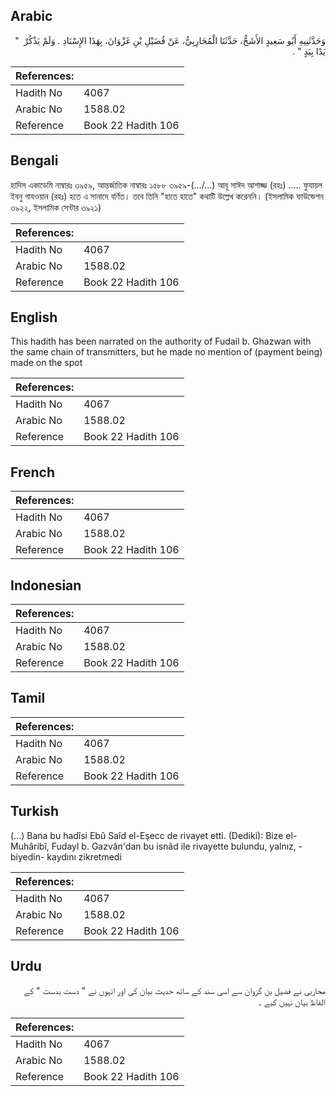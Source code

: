 ## Arabic


<div dir="rtl" lang="ar" style={{fontSize:'larger',backgroundColor:'#f8f9fa',padding:20}}>
وَحَدَّثَنِيهِ أَبُو سَعِيدٍ الأَشَجُّ، حَدَّثَنَا الْمُحَارِبِيُّ، عَنْ فُضَيْلِ بْنِ غَزْوَانَ، بِهَذَا الإِسْنَادِ ‏.‏ وَلَمْ يَذْكُرْ ‏ "‏ يَدًا بِيَدٍ ‏"‏ ‏.‏
</div>
<div style={{backgroundColor:'#f8f9fa',padding:20, marginBottom: 10}}><table> <thead> <tr> <th>References:</th> <th></th> </tr> </thead> <tbody><tr><td>Hadith No</td><td>4067</td></tr><tr><td>Arabic No</td><td>1588.02</td></tr><tr><td>Reference</td><td>Book 22 Hadith 106</td></tr></tbody></table></div>

## Bengali


<div dir="ltr" lang="bn" style={{fontSize:'larger',backgroundColor:'#f8f9fa',padding:20}}>
হাদিস একাডেমি নাম্বারঃ ৩৯৫৯, আন্তর্জাতিক নাম্বারঃ ১৫৮৮ ৩৯৫৯-(.../...) আবূ সাঈদ আশাজ্জ (রহঃ) ..... ফুযায়ল ইবনু গাযওয়ান (রহঃ) হতে এ সানাদে বর্ণিত। তবে তিনি "হাতে হাতে" কথাটি উল্লেখ করেননি। (ইসলামিক ফাউন্ডেশন ৩৯২২, ইসলামিক সেন্টার ৩৯২১)
</div>
<div style={{backgroundColor:'#f8f9fa',padding:20, marginBottom: 10}}><table> <thead> <tr> <th>References:</th> <th></th> </tr> </thead> <tbody><tr><td>Hadith No</td><td>4067</td></tr><tr><td>Arabic No</td><td>1588.02</td></tr><tr><td>Reference</td><td>Book 22 Hadith 106</td></tr></tbody></table></div>

## English


<div dir="ltr" lang="en" style={{fontSize:'larger',backgroundColor:'#f8f9fa',padding:20}}>
This hadith has been narrated on the authority of Fudail b. Ghazwan with the same chain of transmitters, but he made no mention of (payment being) made on the spot
</div>
<div style={{backgroundColor:'#f8f9fa',padding:20, marginBottom: 10}}><table> <thead> <tr> <th>References:</th> <th></th> </tr> </thead> <tbody><tr><td>Hadith No</td><td>4067</td></tr><tr><td>Arabic No</td><td>1588.02</td></tr><tr><td>Reference</td><td>Book 22 Hadith 106</td></tr></tbody></table></div>

## French


<div dir="ltr" lang="fr" style={{fontSize:'larger',backgroundColor:'#f8f9fa',padding:20}}>

</div>
<div style={{backgroundColor:'#f8f9fa',padding:20, marginBottom: 10}}><table> <thead> <tr> <th>References:</th> <th></th> </tr> </thead> <tbody><tr><td>Hadith No</td><td>4067</td></tr><tr><td>Arabic No</td><td>1588.02</td></tr><tr><td>Reference</td><td>Book 22 Hadith 106</td></tr></tbody></table></div>

## Indonesian


<div dir="ltr" lang="id" style={{fontSize:'larger',backgroundColor:'#f8f9fa',padding:20}}>

</div>
<div style={{backgroundColor:'#f8f9fa',padding:20, marginBottom: 10}}><table> <thead> <tr> <th>References:</th> <th></th> </tr> </thead> <tbody><tr><td>Hadith No</td><td>4067</td></tr><tr><td>Arabic No</td><td>1588.02</td></tr><tr><td>Reference</td><td>Book 22 Hadith 106</td></tr></tbody></table></div>

## Tamil


<div dir="ltr" lang="ta" style={{fontSize:'larger',backgroundColor:'#f8f9fa',padding:20}}>

</div>
<div style={{backgroundColor:'#f8f9fa',padding:20, marginBottom: 10}}><table> <thead> <tr> <th>References:</th> <th></th> </tr> </thead> <tbody><tr><td>Hadith No</td><td>4067</td></tr><tr><td>Arabic No</td><td>1588.02</td></tr><tr><td>Reference</td><td>Book 22 Hadith 106</td></tr></tbody></table></div>

## Turkish


<div dir="ltr" lang="tr" style={{fontSize:'larger',backgroundColor:'#f8f9fa',padding:20}}>
(…) Bana bu hadîsi Ebû Saîd el-Eşecc de rivayet etti. (Dediki): Bize el-Muhâribî, Fudayl b. Gazvân'dan bu isnâd ile rivayette bulundu, yalnız, -biyedin- kaydını zikretmedi
</div>
<div style={{backgroundColor:'#f8f9fa',padding:20, marginBottom: 10}}><table> <thead> <tr> <th>References:</th> <th></th> </tr> </thead> <tbody><tr><td>Hadith No</td><td>4067</td></tr><tr><td>Arabic No</td><td>1588.02</td></tr><tr><td>Reference</td><td>Book 22 Hadith 106</td></tr></tbody></table></div>

## Urdu


<div dir="rtl" lang="ur" style={{fontSize:'larger',backgroundColor:'#f8f9fa',padding:20}}>
محاربی نے فضیل بن گزوان سے اسی سند کے ساتھ حدیث بیان کی اور انہوں نے " دست بدست " کے الفاظ بیان نہیں کیے ۔
</div>
<div style={{backgroundColor:'#f8f9fa',padding:20, marginBottom: 10}}><table> <thead> <tr> <th>References:</th> <th></th> </tr> </thead> <tbody><tr><td>Hadith No</td><td>4067</td></tr><tr><td>Arabic No</td><td>1588.02</td></tr><tr><td>Reference</td><td>Book 22 Hadith 106</td></tr></tbody></table></div>